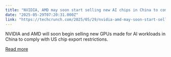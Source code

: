 ```yaml
---
title: "NVIDIA, AMD may soon start selling new AI chips in China to comply with US restrictions"
date: "2025-05-29T07:20:31.000Z"
link: "https://techcrunch.com/2025/05/29/nvidia-amd-may-soon-start-selling-new-ai-chips-in-china-to-comply-with-us-restrictions/"
---
```


NVIDIA and AMD will soon begin selling new GPUs made for AI workloads in China to comply with US chip export restrictions. 

[Read more](https://techcrunch.com/2025/05/29/nvidia-amd-may-soon-start-selling-new-ai-chips-in-china-to-comply-with-us-restrictions/)
